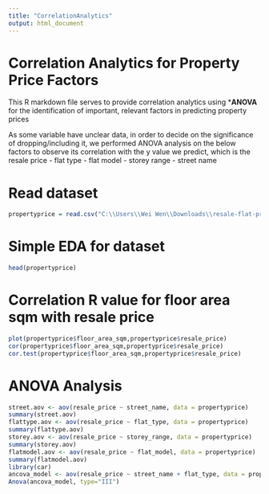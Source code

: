 ```yaml
---
title: "CorrelationAnalytics"
output: html_document
---
```

# Correlation Analytics for Property Price Factors

This R markdown file serves to provide correlation analytics using ***ANOVA** for the identification of important, relevant factors in predicting property prices

As some variable have unclear data, in order to decide on the significance of dropping/including it, we performed ANOVA analysis on the below factors to observe its correlation with the y value we predict, which is the resale price
- flat type
- flat model
- storey range
- street name

# Read dataset
```r
propertyprice = read.csv("C:\\Users\\Wei Wen\\Downloads\\resale-flat-prices\\resale-flat-prices-based-on-registration-date-from-jan-2017-onwards.csv")
```

# Simple EDA for dataset
```r
head(propertyprice)
```

# Correlation R value for floor area sqm with resale price
```r
plot(propertyprice$floor_area_sqm,propertyprice$resale_price)
cor(propertyprice$floor_area_sqm,propertyprice$resale_price)
cor.test(propertyprice$floor_area_sqm,propertyprice$resale_price)
```

# ANOVA Analysis
```r
street.aov <- aov(resale_price ~ street_name, data = propertyprice)
summary(street.aov)
flattype.aov <- aov(resale_price ~ flat_type, data = propertyprice)
summary(flattype.aov)
storey.aov <- aov(resale_price ~ storey_range, data = propertyprice)
summary(storey.aov)
flatmodel.aov <- aov(resale_price ~ flat_model, data = propertyprice)
summary(flatmodel.aov)
library(car)
ancova_model <- aov(resale_price ~ street_name + flat_type, data = propertyprice)
Anova(ancova_model, type="III")
```